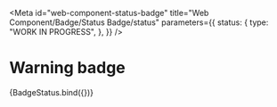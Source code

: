 <!-- @license CC0-1.0 -->


<Meta
  id="web-component-status-badge"
  title="Web Component/Badge/Status Badge/status"
  parameters={{
    status: {
      type: "WORK IN PROGRESS",
    },
  }}
/>

# Warning badge

<Canvas>
  <Story
    name="warning"
    args={{
      status: "warning",
      textContent: "warning",
    }}
  >
    {BadgeStatus.bind({})}
  </Story>
</Canvas>

